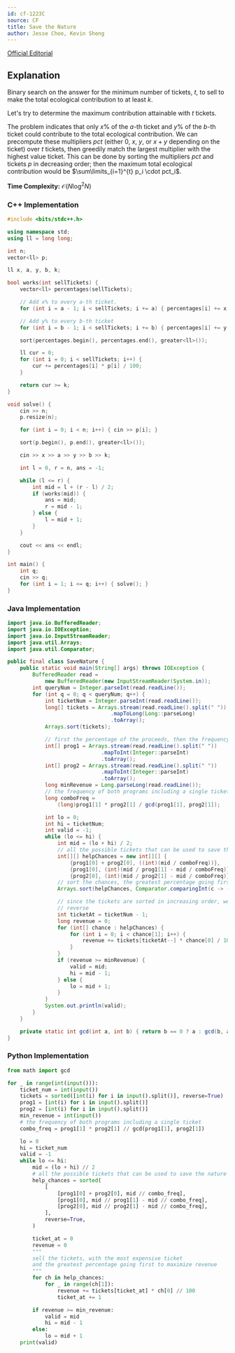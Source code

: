 ```yaml
---
id: cf-1223C
source: CF
title: Save the Nature
author: Jesse Choe, Kevin Sheng
---
```


[Official Editorial](https://codeforces.com/blog/entry/66993)

## Explanation

Binary search on the answer for the minimum number of tickets, $t$, to sell to make the total ecological contribution to at least $k$. 

Let's try to determine the maximum contribution attainable with $t$ tickets.

The problem indicates that only $x\%$ of the $a$-th ticket and $y\%$ of the $b$-th ticket could contribute to the total ecological contribution. We can precompute these multipliers $pct$ (either $0$, $x$, $y$, or $x+y$ depending on the ticket) over $t$ tickets, then greedily match the largest multiplier with the highest value ticket. This can be done by sorting the multipliers $pct$ and tickets $p$ in decreasing order; then the maximum total ecological contribution would be $\sum\limits_{i=1}^{t} p_i \cdot pct_i$.


**Time Complexity:** $\mathcal{O}(N\log^2 N)$

<LanguageSection>

<CPPSection>

### C++ Implementation

```cpp
#include <bits/stdc++.h>

using namespace std;
using ll = long long;

int n;
vector<ll> p;

ll x, a, y, b, k;

bool works(int sellTickets) {
	vector<ll> percentages(sellTickets);

	// Add x% to every a-th ticket.
	for (int i = a - 1; i < sellTickets; i += a) { percentages[i] += x; }

	// Add y% to every b-th ticket
	for (int i = b - 1; i < sellTickets; i += b) { percentages[i] += y; }

	sort(percentages.begin(), percentages.end(), greater<ll>());

	ll cur = 0;
	for (int i = 0; i < sellTickets; i++) {
		cur += percentages[i] * p[i] / 100;
	}

	return cur >= k;
}

void solve() {
	cin >> n;
	p.resize(n);

	for (int i = 0; i < n; i++) { cin >> p[i]; }

	sort(p.begin(), p.end(), greater<ll>());

	cin >> x >> a >> y >> b >> k;

	int l = 0, r = n, ans = -1;

	while (l <= r) {
		int mid = l + (r - l) / 2;
		if (works(mid)) {
			ans = mid;
			r = mid - 1;
		} else {
			l = mid + 1;
		}
	}

	cout << ans << endl;
}

int main() {
	int q;
	cin >> q;
	for (int i = 1; i <= q; i++) { solve(); }
}
```

</CPPSection>

<JavaSection>
    
### Java Implementation

```java
import java.io.BufferedReader;
import java.io.IOException;
import java.io.InputStreamReader;
import java.util.Arrays;
import java.util.Comparator;

public final class SaveNature {
	public static void main(String[] args) throws IOException {
		BufferedReader read =
		    new BufferedReader(new InputStreamReader(System.in));
		int queryNum = Integer.parseInt(read.readLine());
		for (int q = 0; q < queryNum; q++) {
			int ticketNum = Integer.parseInt(read.readLine());
			long[] tickets = Arrays.stream(read.readLine().split(" "))
			                     .mapToLong(Long::parseLong)
			                     .toArray();
			Arrays.sort(tickets);

			// first the percentage of the proceeds, then the frequency
			int[] prog1 = Arrays.stream(read.readLine().split(" "))
			                  .mapToInt(Integer::parseInt)
			                  .toArray();
			int[] prog2 = Arrays.stream(read.readLine().split(" "))
			                  .mapToInt(Integer::parseInt)
			                  .toArray();
			long minRevenue = Long.parseLong(read.readLine());
			// the frequency of both programs including a single ticket
			long comboFreq =
			    (long)prog1[1] * prog2[1] / gcd(prog1[1], prog2[1]);

			int lo = 0;
			int hi = ticketNum;
			int valid = -1;
			while (lo <= hi) {
				int mid = (lo + hi) / 2;
				// all the possible tickets that can be used to save the nature
				int[][] helpChances = new int[][] {
				    {prog1[0] + prog2[0], ((int)(mid / comboFreq))},
				    {prog1[0], (int)(mid / prog1[1] - mid / comboFreq)},
				    {prog2[0], (int)(mid / prog2[1] - mid / comboFreq)}};
				// sort the chances, the greatest percentage going first
				Arrays.sort(helpChances, Comparator.comparingInt(c -> - c[0]));

				// since the tickets are sorted in increasing order, we go in
				// reverse
				int ticketAt = ticketNum - 1;
				long revenue = 0;
				for (int[] chance : helpChances) {
					for (int i = 0; i < chance[1]; i++) {
						revenue += tickets[ticketAt--] * chance[0] / 100;
					}
				}
				if (revenue >= minRevenue) {
					valid = mid;
					hi = mid - 1;
				} else {
					lo = mid + 1;
				}
			}
			System.out.println(valid);
		}
	}

	private static int gcd(int a, int b) { return b == 0 ? a : gcd(b, a % b); }
}
```

</JavaSection>

<PySection>
    
### Python Implementation

```py
from math import gcd

for _ in range(int(input())):
	ticket_num = int(input())
	tickets = sorted([int(i) for i in input().split()], reverse=True)
	prog1 = [int(i) for i in input().split()]
	prog2 = [int(i) for i in input().split()]
	min_revenue = int(input())
	# the frequency of both programs including a single ticket
	combo_freq = prog1[1] * prog2[1] // gcd(prog1[1], prog2[1])

	lo = 0
	hi = ticket_num
	valid = -1
	while lo <= hi:
		mid = (lo + hi) // 2
		# all the possible tickets that can be used to save the nature
		help_chances = sorted(
			[
				[prog1[0] + prog2[0], mid // combo_freq],
				[prog1[0], mid // prog1[1] - mid // combo_freq],
				[prog2[0], mid // prog2[1] - mid // combo_freq],
			],
			reverse=True,
		)

		ticket_at = 0
		revenue = 0
		"""
		sell the tickets, with the most expensive ticket
		and the greatest percentage going first to maximize revenue
		"""
		for ch in help_chances:
			for _ in range(ch[1]):
				revenue += tickets[ticket_at] * ch[0] // 100
				ticket_at += 1

		if revenue >= min_revenue:
			valid = mid
			hi = mid - 1
		else:
			lo = mid + 1
	print(valid)
```
    
</PySection>

</LanguageSection>
